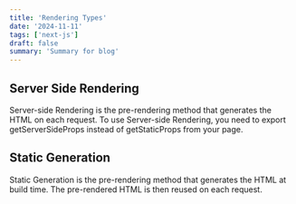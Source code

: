 ```yaml
---
title: 'Rendering Types'
date: '2024-11-11'
tags: ['next-js']
draft: false
summary: 'Summary for blog'
---
```


## Server Side Rendering

Server-side Rendering is the pre-rendering method that generates the HTML on each request. To use Server-side Rendering, you need to export getServerSideProps instead of getStaticProps from your page.

## Static Generation

Static Generation is the pre-rendering method that generates the HTML at build time. The pre-rendered HTML is then reused on each request.
